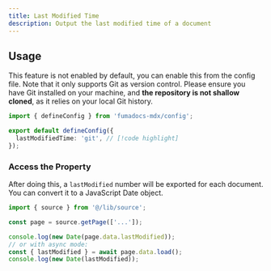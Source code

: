 ```yaml
---
title: Last Modified Time
description: Output the last modified time of a document
---
```


## Usage

This feature is not enabled by default, you can enable this from the config file. Note that it only supports Git as version control.
Please ensure you have Git installed on your machine, and **the repository is not shallow cloned**, as it relies on your local Git history.

```ts title="source.config.ts"
import { defineConfig } from 'fumadocs-mdx/config';

export default defineConfig({
  lastModifiedTime: 'git', // [!code highlight]
});
```

### Access the Property

After doing this, a `lastModified` number will be exported for each document. You can convert it to a JavaScript Date object.

```ts
import { source } from '@/lib/source';

const page = source.getPage(['...']);

console.log(new Date(page.data.lastModified));
// or with async mode:
const { lastModified } = await page.data.load();
console.log(new Date(lastModified));
```

